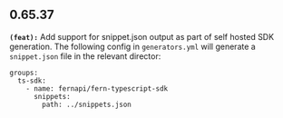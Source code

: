 ## 0.65.37
**`(feat):`** Add support for snippet.json output as part of self hosted SDK generation. The following config in 
`generators.yml` will generate a `snippet.json` file in the relevant director: 
```
groups: 
  ts-sdk: 
    - name: fernapi/fern-typescript-sdk
      snippets: 
        path: ../snippets.json
```



